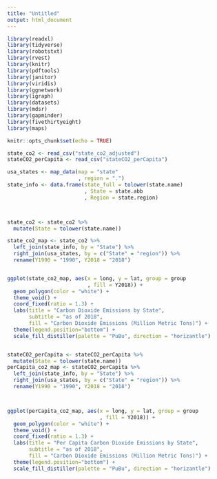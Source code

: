 ```yaml
---
title: "Untitled"
output: html_document
---
```


```r
library(readxl)
library(tidyverse)
library(robotstxt)
library(rvest)
library(knitr)
library(pdftools)
library(janitor)
library(viridis)
library(ggnetwork)
library(igraph)
library(datasets)
library(mdsr)
library(gapminder)
library(fivethirtyeight)
library(maps)

knitr::opts_chunk$set(echo = TRUE)
```

```r
state_co2 <- read_csv("state_co2_adjusted")
stateCO2_perCapita <- read_csv("stateCO2_perCapita")

usa_states <- map_data(map = "state"
                       , region = ".")
state_info <- data.frame(state_full = tolower(state.name)
                         , State = state.abb
                         , Region = state.region)



state_co2 <- state_co2 %>%
  mutate(State = tolower(state.name))

state_co2_map <- state_co2 %>%
  left_join(state_info, by = "State") %>%
  right_join(usa_states, by = c("State" = "region")) %>%
  rename(Y1990 = "1990", Y2018 = "2018") 


ggplot(state_co2_map, aes(x = long, y = lat, group = group
                          , fill = Y2018)) +
  geom_polygon(color = "white") +
  theme_void() +
  coord_fixed(ratio = 1.3) +
  labs(title = "Carbon Dioxide Emissions by State", 
       subtitle = "as of 2018",
       fill = "Carbon Dioxide Emissions (Million Metric Tons)") +
  theme(legend.position="bottom") +
  scale_fill_distiller(palette = "PuBu", direction = "horizantle")


stateCO2_perCapita <- stateCO2_perCapita %>%
  mutate(State = tolower(state.name))
perCapita_co2_map <- stateCO2_perCapita %>%
  left_join(state_info, by = "State") %>%
  right_join(usa_states, by = c("State" = "region")) %>%
  rename(Y1990 = "1990", Y2018 = "2018") 



ggplot(perCapita_co2_map, aes(x = long, y = lat, group = group
                              , fill = Y2018)) +
  geom_polygon(color = "white") +
  theme_void() +
  coord_fixed(ratio = 1.3) +
  labs(title = "Per Capita Carbon Dioxide Emissions by State",
       subtitle = "as of 2018",
       fill = "Carbon Dioxide Emissions (Million Metric Tons)") +
  theme(legend.position="bottom") +
  scale_fill_distiller(palette = "PuBu", direction = "horizantle")
```
